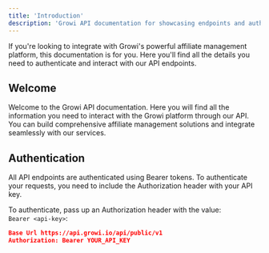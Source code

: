 ```yaml
---
title: 'Introduction'
description: 'Growi API documentation for showcasing endpoints and authentication methods'
---
```


<Note>
 If you're looking to integrate with Growi's powerful affiliate management platform, this documentation is for you. Here you'll find all the details you need to authenticate and interact with our API endpoints.
</Note>

## Welcome

Welcome to the Growi API documentation. Here you will find all the information you need to interact with the Growi platform through our API. You can build comprehensive affiliate management solutions and integrate seamlessly with our services.

## Authentication

All API endpoints are authenticated using Bearer tokens. To authenticate your requests, you need to include the Authorization header with your API key.

To authenticate, pass up an Authorization header with the value:<br/>`Bearer <api-key>`:

```json
Base Url https://api.growi.io/api/public/v1
Authorization: Bearer YOUR_API_KEY
```

